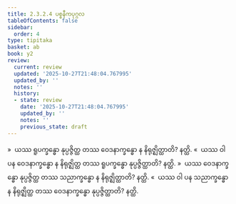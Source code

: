 ```yaml
---
title: 2.3.2.4 ပစ္စနီကပုဂ္ဂလ
tableOfContents: false
sidebar:
  order: 4
type: tipitaka
basket: ab
book: y2
review:
  current: review
  updated: '2025-10-27T21:48:04.767995'
  updated_by: ''
  notes: ''
  history:
  - state: review
    date: '2025-10-27T21:48:04.767995'
    updated_by: ''
    notes: ''
    previous_state: draft
---
```



<ReviewStatus review={frontmatter.review} showDetails={true} />

<HypothesisAnnotation frontmatter={frontmatter} />

<DynamicBreadcrumb />

<Division number="170" book="y2" e="ch" v="33" p="60">

<Paragraph number="862" book="y2">
»  ယဿ ရူပက္ခန္ဓော နုပ္ပဇ္ဇိတ္ထ တဿ ဝေဒနာက္ခန္ဓော န နိရုဇ္ဈိတ္ထာတိ? နတ္ထိ.
</Paragraph>

<Paragraph number="863" book="y2">
«  ယဿ ဝါ ပန ဝေဒနာက္ခန္ဓော န နိရုဇ္ဈိတ္ထ တဿ ရူပက္ခန္ဓော နုပ္ပဇ္ဇိတ္ထာတိ? နတ္ထိ.
</Paragraph>

</Division>
<Division number="171" book="y2" e="ch" v="33" p="60">

<Paragraph number="864" book="y2">
»  ယဿ ဝေဒနာက္ခန္ဓော နုပ္ပဇ္ဇိတ္ထ တဿ သညာက္ခန္ဓော န နိရုဇ္ဈိတ္ထာတိ? နတ္ထိ.
</Paragraph>

<Paragraph number="865" book="y2">
«  ယဿ ဝါ ပန သညာက္ခန္ဓော န နိရုဇ္ဈိတ္ထ တဿ ဝေဒနာက္ခန္ဓော နုပ္ပဇ္ဇိတ္ထာတိ? နတ္ထိ.
</Paragraph>
</Division>